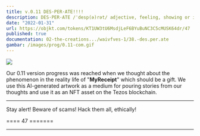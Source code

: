 ```yaml
---
title: v.0.11 DES·PER·ATE!!!!
description: DES·PER·ATE /ˈdesp(ə)rət/ adjective, feeling, showing or involving a hopeless sense that a situation is so bad as to be impossible to deal with.
date: "2022-01-31"
url: https://objkt.com/tokens/KT1UW3tU6MsdjLeF6BYuBuNC3C5cMUSK64dr/47
published: true
documentation: 02-the-creations.../waivfves-1/38.-des.per.ate
gambar: /images/prog/0.11-com.gif
---
```


[![](/images/prog/0.11-com.gif)](/images/prog/0.11-com.gif)

Our 0.11 version progress was reached when we thought about the phenomenon in the reality life of "**MyReceipt**" which should be a gift. We use this AI-generated artwork as a medium for pouring stories from our thoughts and use it as an NFT asset on the Tezos blockchain.

---

Stay alert! Beware of scams! Hack them all, ethically!

==== 47 =======

---